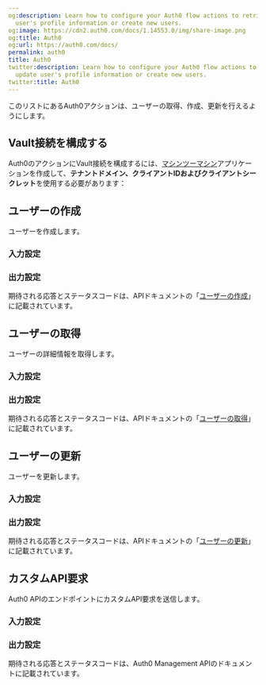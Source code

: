 ```yaml
---
og:description: Learn how to configure your Auth0 flow actions to retrieve and update
  user's profile information or create new users.
og:image: https://cdn2.auth0.com/docs/1.14553.0/img/share-image.png
og:title: Auth0
og:url: https://auth0.com/docs/
permalink: auth0
title: Auth0
twitter:description: Learn how to configure your Auth0 flow actions to retrieve and
  update user's profile information or create new users.
twitter:title: Auth0
---
```


このリストにあるAuth0アクションは、ユーザーの取得、作成、更新を行えるようにします。

## Vault接続を構成する

Auth0のアクションにVault接続を構成するには、[マシンツーマシン](/get-started/create-apps/machine-to-machine-apps)アプリケーションを作成して、**テナントドメイン、クライアントIDおよびクライアントシークレット**を使用する必要があります：



## ユーザーの作成

ユーザーを作成します。

### 入力設定



### 出力設定

期待される応答とステータスコードは、APIドキュメントの「[ユーザーの作成](https://auth0.com/docs/api/management/v2/users/post-users#response-messages)」に記載されています。

## ユーザーの取得

ユーザーの詳細情報を取得します。

### 入力設定



### 出力設定

期待される応答とステータスコードは、APIドキュメントの「[ユーザーの取得](https://auth0.com/docs/api/management/v2/users/get-users-by-id#response-messages)」に記載されています。

## ユーザーの更新

ユーザーを更新します。

### 入力設定



### 出力設定

期待される応答とステータスコードは、APIドキュメントの「[ユーザーの更新](https://auth0.com/docs/api/management/v2/users/patch-users-by-id#response-messages)」に記載されています。

## カスタムAPI要求

Auth0 APIのエンドポイントにカスタムAPI要求を送信します。

### 入力設定



### 出力設定

期待される応答とステータスコードは、Auth0 Management APIのドキュメントに記載されています。